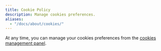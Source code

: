 ```yaml
---
title: Cookie Policy
description: Manage cookies preferences.
aliases:
  - "/docs/about/cookies/"
---
```


At any time, you can manage your cookies preferences from the <a href="javascript:tarteaucitron.userInterface.openPanel();">cookies management panel</a>.
